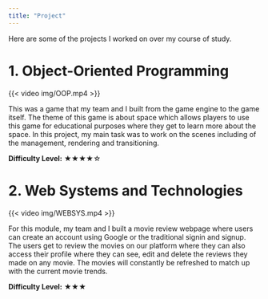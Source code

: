 ```yaml
---
title: "Project"
---
```


Here are some of the projects I worked on over my course of study. 

# 1. Object-Oriented Programming

{{< video img/OOP.mp4 >}}

This was a game that my team and I built from the game engine to the game itself. The theme of this game is about space which allows players to use this game for educational purposes where they get to learn more about the space. In this project, my main task was to work on the scenes including of the management, rendering and transitioning.

**Difficulty Level:** ★★★★☆

# 2. Web Systems and Technologies

{{< video img/WEBSYS.mp4 >}}

For this module, my team and I built a movie review webpage where users can create an account using Google or the traditional signin and signup. The users get to review the movies on our platform where they can also access their profile where they can see, edit and delete the reviews they made on any movie. The movies will constantly be refreshed to match up with the current movie trends.

**Difficulty Level:** ★★★
